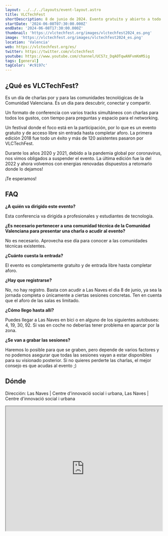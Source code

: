 ```yaml
---
layout: ../../../layouts/event-layout.astro
title: VLCTechFest
shortDescription: 8 de junio de 2024. Evento gratuito y abierto a todo el mundo que reúne a las comunidades tecnológicas de la Comunidad Valenciana.
startDate: '2024-06-08T07:30:00.000Z'
endDate: '2024-06-08T17:30:00.000Z'
thumbnail: 'https://vlctechfest.org/images/vlctechfest2024_es.png'
image: 'https://vlctechfest.org/images/vlctechfest2024_es.png'
location: 'Valencia'
web: https://vlctechfest.org/es/
twitter: https://twitter.com/vlctechfest
youtube: https://www.youtube.com/channel/UCS7z_DqAOTqwANFvmKmM5ig
tags: [general]
tagColor: '#c9197c'
---
```


## ¿Qué es VLCTechFest?

Es un día de charlas por y para las comunidades tecnológicas de la Comunidad Valenciana. Es un día para descubrir, conectar y compartir.

Un formato de conferencia con varios tracks simultáneos con charlas para todos los gustos, con tiempo para preguntas y espacio para el networking.

Un festival donde el foco está en la participación, por lo que es un evento gratuito y de acceso libre sin entrada hasta completar aforo. La primera edición 2018 fue todo un éxito y más de 120 asistentes pasaron por VLCTechFest.

Durante los años 2020 y 2021, debido a la pandemia global por coronavirus, nos vimos obligados a suspender el evento. La última edición fue la del 2022 y ahora volvemos con energias renovadas dispuestos a retomarlo donde lo dejamos!

¡Te esperamos!

## FAQ

**¿A quién va dirigido este evento?**

Esta conferencia va dirigida a profesionales y estudiantes de tecnología.

**¿Es necesario pertenecer a una comunidad técnica de la Comunidad Valenciana para presentar una charla o acudir al evento?**

No es necesario. Aprovecha ese día para conocer a las comunidades técnicas existentes.

**¿Cuánto cuesta la entrada?**

El evento es completamente gratuito y de entrada libre hasta completar aforo.

**¿Hay que registrarse?**

No, no hay registro. Basta con acudir a Las Naves el dia 8 de junio, ya sea la jornada completa o únicamente a ciertas sesiones concretas. Ten en cuenta que el aforo de las salas es limitado.

**¿Cómo llego hasta allí?**

Puedes llegar a Las Naves en bici o en alguno de los siguientes autobuses: 4, 19, 30, 92. Si vas en coche no deberías tener problema en aparcar por la zona.

**¿Se van a grabar las sesiones?**

Haremos lo posible para que se graben, pero depende de varios factores y no podemos asegurar que todas las sesiones vayan a estar disponibles para su visionado posterior. Si no quieres perderte las charlas, el mejor consejo es que acudas al evento ;)

## Dónde

Dirección: Las Naves | Centre d'innovació social i urbana, Las Naves | Centre d'innovació social i urbana

<iframe
  style="width: 100%; height: 400px;"
  height="400"
  allowfullscreen=""
  loading="lazy"
  referrerpolicy="no-referrer-when-downgrade"
  src="https://www.google.com/maps/embed?pb=!1m18!1m12!1m3!1d3080.470070454843!2d-0.3408486232620278!3d39.458708013388666!2m3!1f0!2f0!3f0!3m2!1i1024!2i768!4f13.1!3m3!1m2!1s0xd6048f63da49ce1%3A0x37b1bcba9ad9547a!2sLas%20Naves%20%7C%20Centre%20d&#39;innovaci%C3%B3%20social%20i%20urbana!5e0!3m2!1ses!2ses!4v1716706464669!5m2!1ses!2ses"
  aria-label="Las Naves | Centre d'innovació social i urbana, Las Naves | Centre d'innovació social i urbana"
></iframe>
